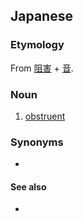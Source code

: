 ==Japanese==
{{ja-kanjitab|そ|がい|おん|yomi=on}}

===Etymology===
From [[阻害]] + [[音]].

===Noun===
{{ja-noun|そがいおん}}

# {{lb|ja|phonetics|sort=そがいおん}} [[obstruent]]

===Synonyms===
* {{qualifier|rare}} {{ja-r|妨げ音|さまたげおん}}

====See also====
* {{ja-r|共鳴音|きょうめいおん}}